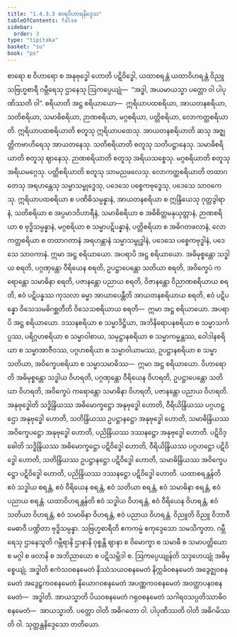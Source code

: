 ```yaml
---
title: "1.4.3.3 စာရဝိဟာရနိဒ္ဒေသ"
tableOfContents: false
sidebar:
  order: 3
type: "tipitaka"
basket: "su"
book: "ps"
---
```



<DynamicBreadcrumb />

<Division number="197" book="ps" e="ch" v="26" p="215">

<Paragraph number="1065" book="ps">
စာရော စ ဝိဟာရော စ အနုဗုဒ္ဓေါ ဟောတိ ပဋိဝိဒ္ဓေါ, ယထာစရန္တံ ယထာဝိဟရန္တံ ဝိညူ သဗြဟ္မစာရီ ဂမ္ဘီရေသု ဌာနေသု ဩကပ္ပေယျုံ—  “အဒ္ဓါ, အယမာယသ္မာ ပတ္တော ဝါ ပါပုဏိဿတိ ဝါ”.
</Paragraph>

<Paragraph number="1066" book="ps">
<Emphasis>စရိယာ</Emphasis>တိ အဋ္ဌ စရိယာယော—  ဣရိယာပထစရိယာ, အာယတနစရိယာ, သတိစရိယာ, သမာဓိစရိယာ, ဉာဏစရိယာ, မဂ္ဂစရိယာ, ပတ္တိစရိယာ, လောကတ္ထစရိယာတိ. <Emphasis>ဣရိယာပထစရိယာ</Emphasis>တိ စတူသု ဣရိယာပထေသု. <Emphasis>အာယတနစရိယာ</Emphasis>တိ ဆသု အဇ္ဈတ္တိကဗာဟိရေသု အာယတနေသု. <Emphasis>သတိစရိယာ</Emphasis>တိ စတူသု သတိပဋ္ဌာနေသု. <Emphasis>သမာဓိစရိယာ</Emphasis>တိ စတူသု ဈာနေသု. <Emphasis>ဉာဏစရိယာ</Emphasis>တိ စတူသု အရိယသစ္စေသု. <Emphasis>မဂ္ဂစရိယာ</Emphasis>တိ စတူသု အရိယမဂ္ဂေသု. <Emphasis>ပတ္တိစရိယာ</Emphasis>တိ စတူသု သာမညဖလေသု. <Emphasis>လောကတ္ထစရိယာ</Emphasis>တိ တထာဂတေသု အရဟန္တေသု သမ္မာသမ္ဗုဒ္ဓေသု, ပဒေသေ ပစ္စေကဗုဒ္ဓေသု, ပဒေသေ သာဝကေသု. ဣရိယာပထစရိယာ စ ပဏိဓိသမ္ပန္နာနံ, အာယတနစရိယာ စ ဣန္ဒြိယေသု ဂုတ္တဒွါရာနံ, သတိစရိယာ စ အပ္ပမာဒဝိဟာရီနံ, သမာဓိစရိယာ စ အဓိစိတ္တမနုယုတ္တာနံ, ဉာဏစရိယာ စ ဗုဒ္ဓိသမ္ပန္နာနံ, မဂ္ဂစရိယာ စ သမ္မာပဋိပန္နာနံ, ပတ္တိစရိယာ စ အဓိဂတဖလာနံ, လောကတ္ထစရိယာ စ တထာဂတာနံ အရဟန္တာနံ သမ္မာသမ္ဗုဒ္ဓါနံ, ပဒေသေ ပစ္စေကဗုဒ္ဓါနံ, ပဒေသေ သာဝကာနံ. ဣမာ အဋ္ဌ စရိယာယော.
</Paragraph>

<Paragraph number="1067" book="ps">
အပရာပိ အဋ္ဌ စရိယာယော. အဓိမုစ္စန္တော သဒ္ဓါယ စရတိ, ပဂ္ဂဏှန္တော ဝီရိယေန စရတိ, ဥပဋ္ဌာပေန္တော သတိယာ စရတိ, အဝိက္ခေပံ ကရောန္တော သမာဓိနာ စရတိ, ပဇာနန္တော ပညာယ စရတိ, ဝိဇာနန္တော ဝိညာဏစရိယာယ စရတိ, ဧဝံ ပဋိပန္နဿ ကုသလာ ဓမ္မာ အာယာပေန္တီတိ အာယတနစရိယာယ စရတိ, ဧဝံ ပဋိပန္နော ဝိသေသမဓိဂစ္ဆတီတိ ဝိသေသစရိယာယ စရတိ—  ဣမာ အဋ္ဌ စရိယာယော.
</Paragraph>

<Paragraph number="1068" book="ps">
အပရာပိ အဋ္ဌ စရိယာယော. ဒဿနစရိယာ စ သမ္မာဒိဋ္ဌိယာ, အဘိနိရောပနစရိယာ စ သမ္မာသင်္ကပ္ပဿ, ပရိဂ္ဂဟစရိယာ စ သမ္မာဝါစာယ, သမုဋ္ဌာနစရိယာ စ သမ္မာကမ္မန္တဿ, ဝေါဒါနစရိယာ စ သမ္မာအာဇီဝဿ, ပဂ္ဂဟစရိယာ စ သမ္မာဝါယာမဿ, ဥပဋ္ဌာနစရိယာ စ သမ္မာသတိယာ, အဝိက္ခေပစရိယာ စ သမ္မာသမာဓိဿ—  ဣမာ အဋ္ဌ စရိယာယော.
</Paragraph>

<Paragraph number="1069" book="ps">
<Emphasis>ဝိဟာရော</Emphasis>တိ အဓိမုစ္စန္တော သဒ္ဓါယ ဝိဟရတိ, ပဂ္ဂဏှန္တော ဝီရိယေန ဝိဟရတိ, ဥပဋ္ဌာပေန္တော သတိယာ ဝိဟရတိ, အဝိက္ခေပံ ကရောန္တော သမာဓိနာ ဝိဟရတိ, ပဇာနန္တော ပညာယ ဝိဟရတိ.
</Paragraph>

<Paragraph number="1070" book="ps">
<Emphasis>အနုဗုဒ္ဓေါ</Emphasis>တိ သဒ္ဓိန္ဒြိယဿ အဓိမောက္ခဋ္ဌော အနုဗုဒ္ဓေါ ဟောတိ, ဝီရိယိန္ဒြိယဿ ပဂ္ဂဟဋ္ဌော အနုဗုဒ္ဓေါ ဟောတိ, သတိန္ဒြိယဿ ဥပဋ္ဌာနဋ္ဌော အနုဗုဒ္ဓေါ ဟောတိ, သမာဓိန္ဒြိယဿ အဝိက္ခေပဋ္ဌော အနုဗုဒ္ဓေါ ဟောတိ, ပညိန္ဒြိယဿ ဒဿနဋ္ဌော အနုဗုဒ္ဓေါ ဟောတိ.
</Paragraph>

<Paragraph number="1071" book="ps">
<Emphasis>ပဋိဝိဒ္ဓေါ</Emphasis>တိ သဒ္ဓိန္ဒြိယဿ အဓိမောက္ခဋ္ဌော ပဋိဝိဒ္ဓေါ ဟောတိ, ဝီရိယိန္ဒြိယဿ ပဂ္ဂဟဋ္ဌော ပဋိဝိဒ္ဓေါ ဟောတိ, သတိန္ဒြိယဿ ဥပဋ္ဌာနဋ္ဌော ပဋိဝိဒ္ဓေါ ဟောတိ, သမာဓိန္ဒြိယဿ အဝိက္ခေပဋ္ဌော ပဋိဝိဒ္ဓေါ ဟောတိ, ပညိန္ဒြိယဿ ဒဿနဋ္ဌော ပဋိဝိဒ္ဓေါ ဟောတိ. <Emphasis>ယထာစရန္တန်</Emphasis>တိ ဧဝံ သဒ္ဓါယ စရန္တံ, ဧဝံ ဝီရိယေန စရန္တံ, ဧဝံ သတိယာ စရန္တံ, ဧဝံ သမာဓိနာ စရန္တံ, ဧဝံ ပညာယ စရန္တံ. <Emphasis>ယထာဝိဟရန္တန်</Emphasis>တိ ဧဝံ သဒ္ဓါယ ဝိဟရန္တံ, ဧဝံ ဝီရိယေန ဝိဟရန္တံ, ဧဝံ သတိယာ ဝိဟရန္တံ, ဧဝံ သမာဓိနာ ဝိဟရန္တံ, ဧဝံ ပညာယ ဝိဟရန္တံ. <Emphasis>ဝိညူ</Emphasis>တိ ဝိညူ ဝိဘာဝီ မေဓာဝီ ပဏ္ဍိတာ ဗုဒ္ဓိသမ္ပန္နာ. <Emphasis>သဗြဟ္မစာရီ</Emphasis>တိ ဧကကမ္မံ ဧကုဒ္ဒေသော သမသိက္ခတာ. <Emphasis>ဂမ္ဘီရေသု ဌာနေသူ</Emphasis>တိ ဂမ္ဘီရာနိ ဌာနာနိ ဝုစ္စန္တိ ဈာနာ စ ဝိမောက္ခာ စ သမာဓီ စ သမာပတ္တိယော စ မဂ္ဂါ စ ဖလာနိ စ အဘိညာယော စ ပဋိသမ္ဘိဒါ စ. <Emphasis>ဩကပ္ပေယျုန်</Emphasis>တိ သဒ္ဒဟေယျုံ အဓိမုစ္စေယျုံ. <Emphasis>အဒ္ဓါ</Emphasis>တိ ဧကံသဝစနမေတံ နိဿံသယဝစနမေတံ နိက္ကင်္ခဝစနမေတံ အဒွေဇ္ဈဝစနမေတံ အဒွေဠှကဝစနမေတံ နိယောဂဝစနမေတံ အပဏ္ဏကဝစနမေတံ အဝတ္ထာပနဝစနမေတံ—  အဒ္ဓါတိ. <Emphasis>အာယသ္မာ</Emphasis>တိ ပိယဝစနမေတံ ဂရုဝစနမေတံ သဂါရဝသပ္ပတိဿာဓိဝစနမေတံ—  အာယသ္မာတိ. <Emphasis>ပတ္တော</Emphasis> <Emphasis>ဝါ</Emphasis>တိ အဓိဂတော ဝါ. <Emphasis>ပါပုဏိဿတိ ဝါ</Emphasis>တိ အဓိဂမိဿတိ ဝါ.

</Paragraph>
</Division>

<Paragraph number="1072" type="center" book="ps">
သုတ္တန္တနိဒ္ဒေသော တတိယော.
</Paragraph>